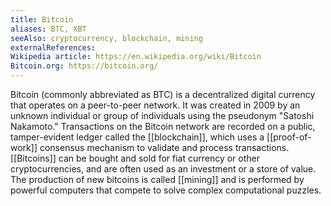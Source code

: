 ```yaml
---
title: Bitcoin
aliases: BTC, XBT
seeAlso: cryptocurrency, blockchain, mining
externalReferences:
Wikipedia article: https://en.wikipedia.org/wiki/Bitcoin
Bitcoin.org: https://bitcoin.org/
---
```


Bitcoin (commonly abbreviated as BTC) is a decentralized digital currency that operates on a peer-to-peer network. It was created in 2009 by an unknown individual or group of individuals using the pseudonym "Satoshi Nakamoto." Transactions on the Bitcoin network are recorded on a public, tamper-evident ledger called the [[blockchain]], which uses a [[proof-of-work]] consensus mechanism to validate and process transactions. [[Bitcoins]] can be bought and sold for fiat currency or other cryptocurrencies, and are often used as an investment or a store of value. The production of new bitcoins is called [[mining]] and is performed by powerful computers that compete to solve complex computational puzzles.

